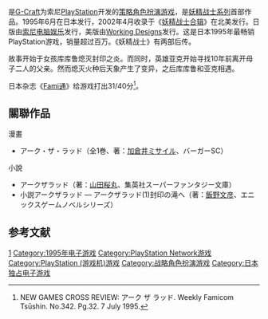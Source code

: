 {{refimprove|time=2014-08-21T07:14:20+00:00}}

{{NoteTA
| G1=Games
| 1=zh-cn:妖精战士; zh-tw:亞克傳承;
}}
{{Infobox VG
| title = 妖精战士
| english = Arc the Lad
| image =
| developer = [[索尼电脑娱乐|索尼电脑娱乐]]、[[G-Craft|G-Craft]]
| publisher = {{vgrelease|JP|索尼电脑娱乐|NA|[[Working_Designs|Working Designs]]}}
| released = {{Vgrelease|JP|1995年6月30日|NA|2002年4月18日|JP|2006年11月22日（PSN）|NA|2010年10月12日（PSN）|EU|2011年10月5日（PSN）}}
| genre = [[策略角色扮演游戏|策略角色扮演]]
| series= [[妖精战士系列|妖精战士系列]]
| modes = [[单人电子游戏|单人]]
| platforms = [[PlayStation|PlayStation]]、[[PlayStation_Network|PlayStation Network]]
}}

{{Vgname|亞克傳承|ja=アークザラッド|en=Arc the Lad|cn=妖精战士|tw=亞克傳承}}是[[G-Craft|G-Craft]]为索尼[[PlayStation|PlayStation]]开发的[[策略角色扮演游戏|策略角色扮演游戏]]，是[[妖精战士系列|妖精战士系列]]首部作品。1995年6月在日本发行，2002年4月收录于《[[妖精战士合辑|妖精战士合辑]]》在北美发行。日版由[[索尼电脑娱乐|索尼电脑娱乐]]发行，美版由[[Working_Designs|Working Designs]]发行。这是日本1995年最畅销PlayStation游戏，销量超过百万。《妖精战士》有两部后传。

故事开始于女孩库库鲁熄灭封印之炎。而同时，英雄亚克开始寻找10年前离开母子二人的父亲。然而熄灭火种后天象产生了变异，之后库库鲁和亚克相遇。

日本杂志《[[Fami通|Fami通]]》给游戏打出31/40分<ref>NEW GAMES CROSS REVIEW: アーク ザ ラッド. Weekly Famicom Tsūshin. No.342. Pg.32. 7 July 1995.</ref>。

== 關聯作品 ==
;漫畫
* アーク・ザ・ラッド（全1巻、著：[[加倉井ミサイル|加倉井ミサイル]]、バーガーSC）
;小說
* アークザラッド（著：[[櫻庭一樹|山田桜丸]]、集英社スーパーファンタジー文庫）
* 小説アークザラッド ― アークザラッド(1)封印の滝へ（著：[[飯野文彦|飯野文彦]]、エニックスゲームノベルシリーズ）

== 参考文献 ==

{{reflist}}

{{DEFAULTSORT:Arc the Lad}}
[[Category:亞克傳承系列|1]]
[[Category:1995年电子游戏|Category:1995年电子游戏]]
[[Category:PlayStation_Network游戏|Category:PlayStation Network游戏]]
[[Category:PlayStation_(游戏机)游戏|Category:PlayStation (游戏机)游戏]]
[[Category:战略角色扮演游戏|Category:战略角色扮演游戏]]
[[Category:日本独占电子游戏|Category:日本独占电子游戏]]


{{Tactical-rpg-videogame-stub}}